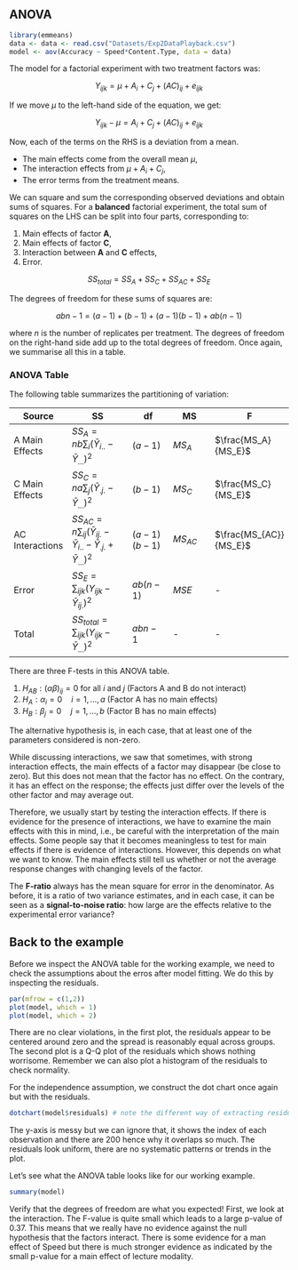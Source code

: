 ## ANOVA

```r
library(emmeans)
data <- data <- read.csv("Datasets/Exp2DataPlayback.csv")
model <- aov(Accuracy ~ Speed*Content.Type, data = data)
```

The model for a factorial experiment with two treatment factors was:

$$
Y_{ijk} = \mu + A_i + C_j + (AC)_{ij} + e_{ijk}
$$

If we move $\mu$ to the left-hand side of the equation, we get:

$$
Y_{ijk} - \mu = A_i + C_j + (AC)_{ij} + e_{ijk}
$$

Now, each of the terms on the RHS is a deviation from a mean.

-   The main effects come from the overall mean $\mu$,\
-   The interaction effects from $\mu + A_i + C_j$,\
-   The error terms from the treatment means.

We can square and sum the corresponding observed deviations and obtain sums of squares. For a **balanced** factorial experiment, the total sum of squares on the LHS can be split into four parts, corresponding to:

1.  Main effects of factor **A**,
2.  Main effects of factor **C**,
3.  Interaction between **A** and **C** effects,
4.  Error.

$$
SS_{total} = SS_A + SS_C + SS_{AC} + SS_E
$$

The degrees of freedom for these sums of squares are:

$$
abn - 1 = (a - 1) + (b - 1) + (a - 1)(b - 1) + ab(n - 1)
$$

where $n$ is the number of replicates per treatment. The degrees of freedom on the right-hand side add up to the total degrees of freedom. Once again, we summarise all this in a table.

### ANOVA Table {.unnumbered}

The following table summarizes the partitioning of variation:

| Source | SS | df | MS | F |
|-------------|--------------------|-------------|-------------|-------------|
| A Main Effects | $SS_A = nb \sum_i (\bar{Y}_{i..} - \bar{Y}_{...})^2$ | $(a - 1)$ | $MS_A$ | $\frac{MS_A}{MS_E}$ |
| C Main Effects | $SS_C = na \sum_j (\bar{Y}_{.j.} - \bar{Y}_{...})^2$ | $(b - 1)$ | $MS_C$ | $\frac{MS_C}{MS_E}$ |
| AC Interactions | $SS_{AC} = n \sum_{ij} (\bar{Y}_{ij.} - \bar{Y}_{i..} - \bar{Y}_{.j.} + \bar{Y}_{...})^2$ | $(a - 1)(b - 1)$ | $MS_{AC}$ | $\frac{MS_{AC}}{MS_E}$ |
| Error | $SS_E = \sum_{ijk} (Y_{ijk} - \bar{Y}_{ij.})^2$ | $ab(n - 1)$ | $MSE$ | \- |
| Total | $SS_{total} = \sum_{ijk} (Y_{ijk} - \bar{Y}_{...})^2$ | $abn - 1$ | \- | \- |

There are three F-tests in this ANOVA table.

1.  $H_{AB} : (\alpha\beta)_{ij} = 0$ for all $i$ and $j$ (Factors A and B do not interact)
2.  $H_A : \alpha_i = 0 \quad i = 1, \dots, a$ (Factor A has no main effects)
3.  $H_B : \beta_j = 0 \quad j = 1, \dots, b$ (Factor B has no main effects)

The alternative hypothesis is, in each case, that at least one of the parameters considered is non-zero.

While discussing interactions, we saw that sometimes, with strong interaction effects, the main effects of a factor may disappear (be close to zero). But this does not mean that the factor has no effect. On the contrary, it has an effect on the response; the effects just differ over the levels of the other factor and may average out.

Therefore, we usually start by testing the interaction effects. If there is evidence for the presence of interactions, we have to examine the main effects with this in mind, i.e., be careful with the interpretation of the main effects. Some people say that it becomes meaningless to test for main effects if there is evidence of interactions. However, this depends on what we want to know. The main effects still tell us whether or not the average response changes with changing levels of the factor.

The **F-ratio** always has the mean square for error in the denominator. As before, it is a ratio of two variance estimates, and in each case, it can be seen as a **signal-to-noise ratio**: how large are the effects relative to the experimental error variance?

## Back to the example

Before we inspect the ANOVA table for the working example, we need to check the assumptions about the erros after model fitting. We do this by inspecting the residuals.

```r
par(mfrow = c(1,2))
plot(model, which = 1)
plot(model, which = 2)
```

There are no clear violations, in the first plot, the residuals appear to be centered around zero and the spread is reasonably equal across groups. The second plot is a Q-Q plot of the residuals which shows nothing worrisome. Remember we can also plot a histogram of the residuals to check normality.

For the independence assumption, we construct the dot chart once again but with the residuals.

```r

dotchart(model$residuals) # note the different way of extracting residuals!

```

The y-axis is messy but we can ignore that, it shows the index of each observation and there are 200 hence why it overlaps so much. The residuals look uniform, there are no systematic patterns or trends in the plot.

Let's see what the ANOVA table looks like for our working example.

```r
summary(model)
```

Verify that the degrees of freedom are what you expected! First, we look at the interaction. The F-value is quite small which leads to a large p-value of 0.37. This means that we really have no evidence against the null hypothesis that the factors interact. There is some evidence for a man effect of Speed but there is much stronger evidence as indicated by the small p-value for a main effect of lecture modality.
